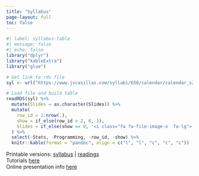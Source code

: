 ```yaml
---
title: "Syllabus"
page-layout: full
toc: false
---
```


```r
#| label: syllabus-table
#| message: false
#| echo: false
library("dplyr")
library("kableExtra")
library("glue")

# Get link to rds file
syl <- url("https://www.jvcasillas.com/syllabi/658/calendar/calendar_s2025.rds")

# Load file and build table
readRDS(syl) %>% 
  mutate(Slides = as.character(Slides)) %>% 
  mutate( 
    row_id = 1:nrow(.), 
    show = if_else(row_id > 2, 0, 1), 
    Slides = if_else(show == 0, '<i class="fa fa-file-image-o  fa-lg">', .$Slides)
  ) %>% 
  select(-Stats, -Programming, -row_id, -show) %>% 
  knitr::kable(format = "pandoc", align = c("l", "l", "c", "c", "c"))

```

Printable versions: <a href="https://www.jvcasillas.com/syllabi/658/index.pdf">syllabus</a> | <a href="https://www.jvcasillas.com/syllabi/658/refs/readings/658_reading_list.pdf">readings</a>  
Tutorials <a href="https://www.ds4ling.jvcasillas.com/misc/tutorials/index.html">here</a>  
Online presentation info <a href="https://www.ds4ling.jvcasillas.com/assignments/06_online_presentation/index.html">here</a>  
<!--PA 5 example <a href="https://github.com/ds4ling/programming_assignments/blob/master/misc/data/pa_5_answers.zip?raw=true">here</a> -->


<link rel="stylesheet" href="https://cdn.rawgit.com/gaborcsardi/r-font/master/rlogo.css">

<link rel="stylesheet" href="https://cdnjs.cloudflare.com/ajax/libs/font-awesome/4.7.0/css/font-awesome.min.css">

